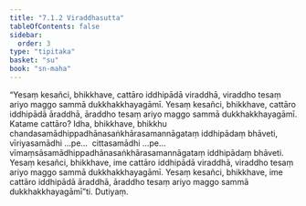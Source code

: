 ```yaml
---
title: "7.1.2 Viraddhasutta"
tableOfContents: false
sidebar:
  order: 3
type: "tipitaka"
basket: "su"
book: "sn-maha"
---
```



<DynamicBreadcrumb />

<Division number="814" book="sn-maha">

<Paragraph number="1343" book="sn-maha">
“Yesaṃ kesañci, bhikkhave, cattāro iddhipādā viraddhā, viraddho tesaṃ ariyo maggo sammā dukkhakkhayagāmī. Yesaṃ kesañci, bhikkhave, cattāro iddhipādā āraddhā, āraddho tesaṃ ariyo maggo sammā dukkhakkhayagāmī. Katame cattāro? Idha, bhikkhave, bhikkhu chandasamādhippadhānasaṅkhārasamannāgataṃ iddhipādaṃ bhāveti, vīriyasamādhi …pe…  cittasamādhi …pe…  vīmaṃsāsamādhippadhānasaṅkhārasamannāgataṃ iddhipādaṃ bhāveti. Yesaṃ kesañci, bhikkhave, ime cattāro iddhipādā viraddhā, viraddho tesaṃ ariyo maggo sammā dukkhakkhayagāmī. Yesaṃ kesañci, bhikkhave, ime cattāro iddhipādā āraddhā, āraddho tesaṃ ariyo maggo sammā dukkhakkhayagāmī”ti.

</Paragraph>
</Division>

<Paragraph number="1344" type="center" book="sn-maha">
Dutiyaṃ.
</Paragraph>